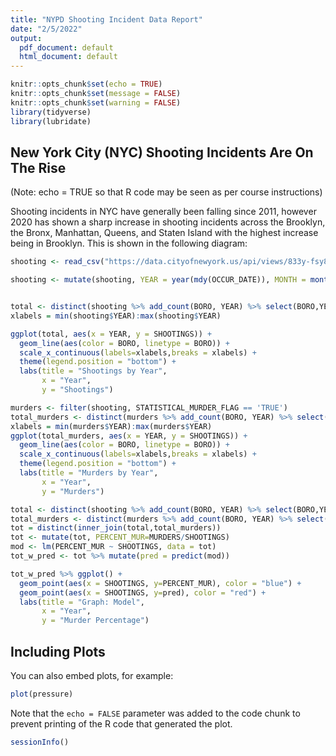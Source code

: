 ---
title: "NYPD Shooting Incident Data Report"
date: "2/5/2022"
output:
  pdf_document: default
  html_document: default
---

```{r setup, include=FALSE}
knitr::opts_chunk$set(echo = TRUE)
knitr::opts_chunk$set(message = FALSE)
knitr::opts_chunk$set(warning = FALSE)
library(tidyverse)
library(lubridate)
```

## New York City (NYC) Shooting Incidents Are On The Rise
(Note: echo = TRUE so that R code may be seen as per course instructions)

Shooting incidents in NYC have generally been falling since 2011, however 2020 has shown a sharp increase in shooting incidents across the Brooklyn, the Bronx, Manhattan, Queens, and Staten Island with the highest increase being in Brooklyn. This is shown in the following diagram:

```{r shooting}

shooting <- read_csv("https://data.cityofnewyork.us/api/views/833y-fsy8/rows.csv?accessType=DOWNLOAD")

shooting <- mutate(shooting, YEAR = year(mdy(OCCUR_DATE)), MONTH = month(mdy(OCCUR_DATE)), DAY = day(mdy(OCCUR_DATE)), MONTH_YEAR = str_c(month(mdy(OCCUR_DATE)), '-', year(mdy(OCCUR_DATE))))


total <- distinct(shooting %>% add_count(BORO, YEAR) %>% select(BORO,YEAR, n) %>% rename(SHOOTINGS = n))
xlabels = min(shooting$YEAR):max(shooting$YEAR)
```

```{r plot_shootings_by_year_boro}

ggplot(total, aes(x = YEAR, y = SHOOTINGS)) + 
  geom_line(aes(color = BORO, linetype = BORO)) +
  scale_x_continuous(labels=xlabels,breaks = xlabels) +
  theme(legend.position = "bottom") +
  labs(title = "Shootings by Year",
       x = "Year",
       y = "Shootings")
```
```{r plot_murders_by_year_boro}
murders <- filter(shooting, STATISTICAL_MURDER_FLAG == 'TRUE')
total_murders <- distinct(murders %>% add_count(BORO, YEAR) %>% select(BORO,YEAR, n) %>% rename(SHOOTINGS = n))
xlabels = min(murders$YEAR):max(murders$YEAR)
ggplot(total_murders, aes(x = YEAR, y = SHOOTINGS)) + 
  geom_line(aes(color = BORO, linetype = BORO)) +
  scale_x_continuous(labels=xlabels,breaks = xlabels) +
  theme(legend.position = "bottom") +
  labs(title = "Murders by Year",
       x = "Year",
       y = "Murders")
```
```{r model}
total <- distinct(shooting %>% add_count(BORO, YEAR) %>% select(BORO,YEAR, n) %>% rename(SHOOTINGS = n))
total_murders <- distinct(murders %>% add_count(BORO, YEAR) %>% select(BORO,YEAR, n) %>% rename(MURDERS = n))
tot = distinct(inner_join(total,total_murders))
tot <- mutate(tot, PERCENT_MUR=MURDERS/SHOOTINGS)
mod <- lm(PERCENT_MUR ~ SHOOTINGS, data = tot)
tot_w_pred <- tot %>% mutate(pred = predict(mod))

tot_w_pred %>% ggplot() +
  geom_point(aes(x = SHOOTINGS, y=PERCENT_MUR), color = "blue") +
  geom_point(aes(x = SHOOTINGS, y=pred), color = "red") +
  labs(title = "Graph: Model",
       x = "Year",
       y = "Murder Percentage")

```
## Including Plots

You can also embed plots, for example:

```{r pressure, echo=FALSE}
plot(pressure)
```

Note that the `echo = FALSE` parameter was added to the code chunk to prevent printing of the R code that generated the plot.

```{r sessioninfo, echo=FALSE}
sessionInfo()
```